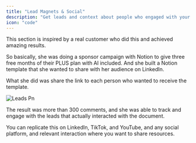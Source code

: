 ```yaml
---
title: "Lead Magnets & Social"
description: "Get leads and context about people who engaged with your resources."
icon: "code"
---
```


This section is inspired by a real customer who did this and achieved amazing results. 

So basically, she was doing a sponsor campaign with Notion to give three free months of their PLUS plan with AI included. And she built a Notion template that she wanted to share with her audience on LinkedIn. 

What she did was share the link to each person who wanted to receive the template.

![Leads Pn](/images/Leads.png)

The result was more than 300 comments, and she was able to track and engage with the leads that actually interacted with the document. 

You can replicate this on LinkedIn, TikTok, and YouTube, and any social platform, and relevant interaction where you want to share resources.